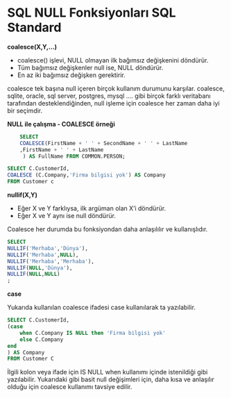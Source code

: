 # SQL NULL Fonksiyonları SQL Standard

**coalesce(X,Y,...)**

- coalesce() işlevi, NULL olmayan ilk bağımsız değişkenini döndürür.
- Tüm bağımsız değişkenler null ise, NULL döndürür.
- En az iki bağımsız değişken gerektirir.


coalesce tek başına null içeren birçok kullanım durumunu karşılar.
coalesce, sqlite, oracle, sql server, postgres, mysql .... gibi birçok farklı veritabanı tarafından desteklendiğinden, null işleme için coalesce her zaman daha iyi bir seçimdir.


**NULL ile çalışma - COALESCE örneği**


```sql
    SELECT 
    COALESCE(FirstName + ' ' + SecondName + ' ' + LastName
    ,FirstName + ' ' + LastName
     ) AS FullName FROM COMMON.PERSON;
```

```sql
SELECT C.CustomerId,
COALESCE (C.Company,'Firma bilgisi yok') AS Company 
FROM Customer c
```


**nullif(X,Y)**

- Eğer X ve Y farklıysa, ilk argüman olan X'i döndürür.
- Eğer X ve Y aynı ise null döndürür.

Coalesce her durumda bu fonksiyondan daha anlaşılılır ve kullanışlıdır.


```sql
SELECT 
NULLIF('Merhaba','Dünya'),
NULLIF('Merhaba',NULL),
NULLIF('Merhaba','Merhaba'),
NULLIF(NULL,'Dünya'),
NULLIF(NULL,NULL)
;
```


**case**

Yukarıda kullanılan coalesce ifadesi case kullanılarak ta yazılabilir.

```sql
SELECT C.CustomerId,
(case 
    when C.Company IS NULL then 'Firma bilgisi yok'
    else C.Company
end
) AS Company 
FROM Customer C
```

İlgili kolon veya ifade için IS NULL when kullanımı içinde istenildiği gibi yazılabilir.
Yukarıdaki gibi basit null değişimleri için, daha kısa ve anlaşılır olduğu için coalesce kullanımı tavsiye edilir.

